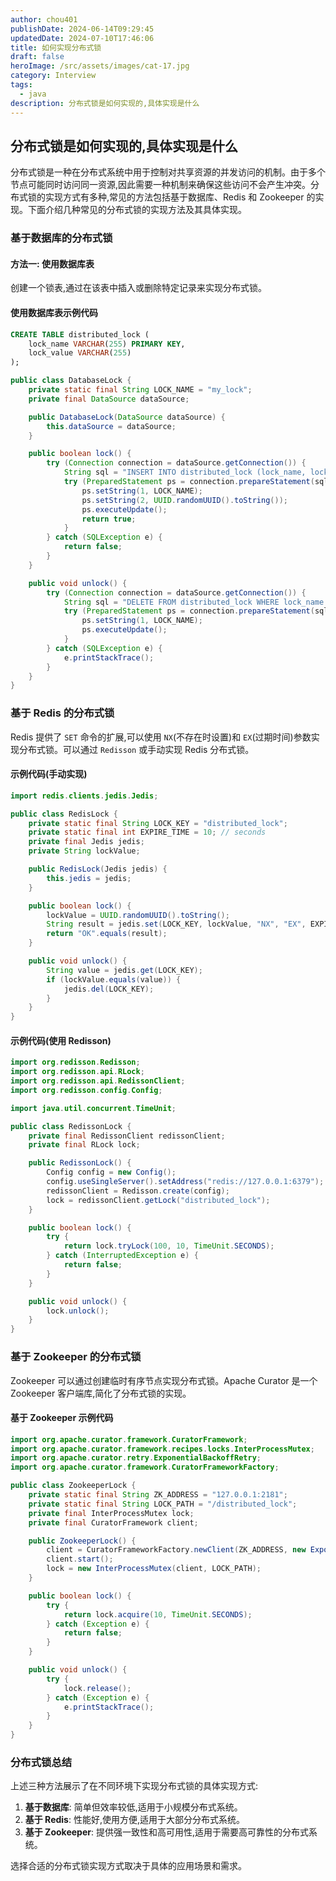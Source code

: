 ```yaml
---
author: chou401
publishDate: 2024-06-14T09:29:45
updatedDate: 2024-07-10T17:46:06
title: 如何实现分布式锁
draft: false
heroImage: /src/assets/images/cat-17.jpg
category: Interview
tags:
  - java
description: 分布式锁是如何实现的,具体实现是什么
---
```


## 分布式锁是如何实现的,具体实现是什么

分布式锁是一种在分布式系统中用于控制对共享资源的并发访问的机制。由于多个节点可能同时访问同一资源,因此需要一种机制来确保这些访问不会产生冲突。分布式锁的实现方式有多种,常见的方法包括基于数据库、Redis 和 Zookeeper 的实现。下面介绍几种常见的分布式锁的实现方法及其具体实现。

### 基于数据库的分布式锁

#### 方法一: 使用数据库表

创建一个锁表,通过在该表中插入或删除特定记录来实现分布式锁。

#### 使用数据库表示例代码

```sql
CREATE TABLE distributed_lock (
    lock_name VARCHAR(255) PRIMARY KEY,
    lock_value VARCHAR(255)
);
```

```java
public class DatabaseLock {
    private static final String LOCK_NAME = "my_lock";
    private final DataSource dataSource;

    public DatabaseLock(DataSource dataSource) {
        this.dataSource = dataSource;
    }

    public boolean lock() {
        try (Connection connection = dataSource.getConnection()) {
            String sql = "INSERT INTO distributed_lock (lock_name, lock_value) VALUES (?, ?) ON DUPLICATE KEY UPDATE lock_name=lock_name";
            try (PreparedStatement ps = connection.prepareStatement(sql)) {
                ps.setString(1, LOCK_NAME);
                ps.setString(2, UUID.randomUUID().toString());
                ps.executeUpdate();
                return true;
            }
        } catch (SQLException e) {
            return false;
        }
    }

    public void unlock() {
        try (Connection connection = dataSource.getConnection()) {
            String sql = "DELETE FROM distributed_lock WHERE lock_name = ?";
            try (PreparedStatement ps = connection.prepareStatement(sql)) {
                ps.setString(1, LOCK_NAME);
                ps.executeUpdate();
            }
        } catch (SQLException e) {
            e.printStackTrace();
        }
    }
}
```

### 基于 Redis 的分布式锁

Redis 提供了 `SET` 命令的扩展,可以使用 `NX`(不存在时设置)和 `EX`(过期时间)参数实现分布式锁。可以通过 `Redisson` 或手动实现 Redis 分布式锁。

#### 示例代码(手动实现)

```java
import redis.clients.jedis.Jedis;

public class RedisLock {
    private static final String LOCK_KEY = "distributed_lock";
    private static final int EXPIRE_TIME = 10; // seconds
    private final Jedis jedis;
    private String lockValue;

    public RedisLock(Jedis jedis) {
        this.jedis = jedis;
    }

    public boolean lock() {
        lockValue = UUID.randomUUID().toString();
        String result = jedis.set(LOCK_KEY, lockValue, "NX", "EX", EXPIRE_TIME);
        return "OK".equals(result);
    }

    public void unlock() {
        String value = jedis.get(LOCK_KEY);
        if (lockValue.equals(value)) {
            jedis.del(LOCK_KEY);
        }
    }
}
```

#### 示例代码(使用 Redisson)

```java
import org.redisson.Redisson;
import org.redisson.api.RLock;
import org.redisson.api.RedissonClient;
import org.redisson.config.Config;

import java.util.concurrent.TimeUnit;

public class RedissonLock {
    private final RedissonClient redissonClient;
    private final RLock lock;

    public RedissonLock() {
        Config config = new Config();
        config.useSingleServer().setAddress("redis://127.0.0.1:6379");
        redissonClient = Redisson.create(config);
        lock = redissonClient.getLock("distributed_lock");
    }

    public boolean lock() {
        try {
            return lock.tryLock(100, 10, TimeUnit.SECONDS);
        } catch (InterruptedException e) {
            return false;
        }
    }

    public void unlock() {
        lock.unlock();
    }
}
```

### 基于 Zookeeper 的分布式锁

Zookeeper 可以通过创建临时有序节点实现分布式锁。Apache Curator 是一个 Zookeeper 客户端库,简化了分布式锁的实现。

#### 基于 Zookeeper 示例代码

```java
import org.apache.curator.framework.CuratorFramework;
import org.apache.curator.framework.recipes.locks.InterProcessMutex;
import org.apache.curator.retry.ExponentialBackoffRetry;
import org.apache.curator.framework.CuratorFrameworkFactory;

public class ZookeeperLock {
    private static final String ZK_ADDRESS = "127.0.0.1:2181";
    private static final String LOCK_PATH = "/distributed_lock";
    private final InterProcessMutex lock;
    private final CuratorFramework client;

    public ZookeeperLock() {
        client = CuratorFrameworkFactory.newClient(ZK_ADDRESS, new ExponentialBackoffRetry(1000, 3));
        client.start();
        lock = new InterProcessMutex(client, LOCK_PATH);
    }

    public boolean lock() {
        try {
            return lock.acquire(10, TimeUnit.SECONDS);
        } catch (Exception e) {
            return false;
        }
    }

    public void unlock() {
        try {
            lock.release();
        } catch (Exception e) {
            e.printStackTrace();
        }
    }
}
```

### 分布式锁总结

上述三种方法展示了在不同环境下实现分布式锁的具体实现方式:

1. **基于数据库**: 简单但效率较低,适用于小规模分布式系统。
2. **基于 Redis**: 性能好,使用方便,适用于大部分分布式系统。
3. **基于 Zookeeper**: 提供强一致性和高可用性,适用于需要高可靠性的分布式系统。

选择合适的分布式锁实现方式取决于具体的应用场景和需求。
